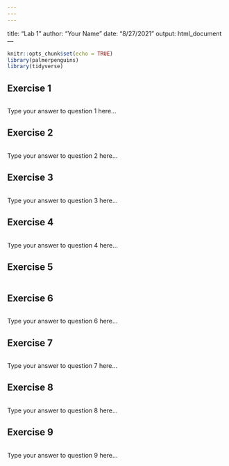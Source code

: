 ```yaml
---
---
---
```

title: "Lab 1"
author: "Your Name"
date: "8/27/2021"
output: html_document
---

```r
knitr::opts_chunk$set(echo = TRUE)
library(palmerpenguins)
library(tidyverse)
```

## Exercise 1

```r

```

Type your answer to question 1 here...

## Exercise 2

```r

```

Type your answer to question 2 here...

## Exercise 3

```r

```

Type your answer to question 3 here...

## Exercise 4

```r

```

Type your answer to question 4 here...

## Exercise 5

```r

```


## Exercise 6

```r

```

Type your answer to question 6 here...

## Exercise 7

```r

```

Type your answer to question 7 here...

## Exercise 8

```r

```

Type your answer to question 8 here...

## Exercise 9

```r

```

Type your answer to question 9 here...